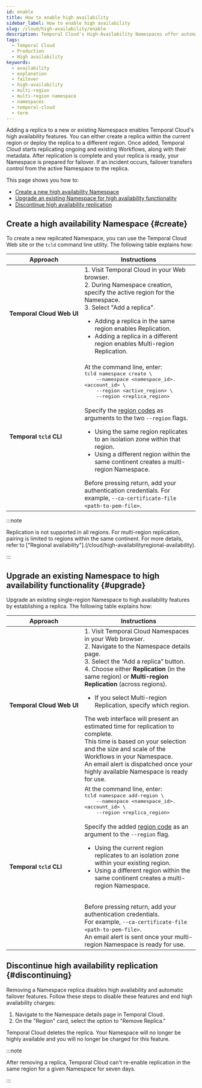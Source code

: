 ```yaml
---
id: enable
title: How to enable high availability
sidebar_label: How to enable high availability
slug: /cloud/high-availability/enable
description: Temporal Cloud's High-Availability Namespaces offer automated failover, synchronized data replication, and high availability for workloads requiring disaster-tolerant deployment and 99.99% uptime. Use Global Namespace for self-hosted.
tags:
  - Temporal Cloud
  - Production
  - High availability
keywords:
  - availability
  - explanation
  - failover
  - high-availability
  - multi-region
  - multi-region namespace
  - namespaces
  - temporal-cloud
  - term
---
```



Adding a replica to a new or existing Namespace enables Temporal Cloud's high availability features.
You can either create a replica within the current region or deploy the replica to a different region.
Once added, Temporal Cloud starts replicating ongoing and existing Workflows, along with their metadata.
After replication is complete and your replica is ready, your Namespace is prepared for failover.
If an incident occurs, failover transfers control from the active Namespace to the replica.

This page shows you how to:

- [Create a new high availability Namespace](/cloud/high-availability/enable#create)
- [Upgrade an existing Namespace for high availability functionality](/cloud/high-availability/enable#upgrade)
- [Discontinue high availability replication](/cloud/high-availability/enable#discontinuing)

## Create a high availability Namespace {#create}

To create a new replicated Namespace, you can use the Temporal Cloud Web site or the `tcld` command line utility.
The following table explains how:

| Approach                  | Instructions                                                                                                                                                  |
|---------------------------|--------------------------------------------------------------------------------------------------------------------------------------------------------------|
| **Temporal&nbsp;Cloud&nbsp;Web&nbsp;UI**  | 1. Visit Temporal Cloud in your Web browser. <br /> 2. During Namespace creation, specify the active region for the Namespace. <br /> 3. Select "Add a replica". <ul><li>Adding a replica in the same region enables Replication.</li><li>Adding a replica in a different region enables Multi-region Replication.</li></ul> |
| **Temporal&nbsp;`tcld`&nbsp;CLI**    | At the command line, enter: <br /> <tt>tcld namespace create \ <br /> &nbsp;&nbsp;&nbsp;&nbsp;--namespace \<namespace_id>.\<account_id> \ <br />&nbsp;&nbsp;&nbsp;&nbsp;--region \<active_region> \ <br /> &nbsp;&nbsp;&nbsp;&nbsp;--region \<replica_region></tt> <br /> <br /> Specify the [region codes](/cloud/service-availability) as arguments to the two `--region` flags. <ul> <li>Using the same region replicates to an isolation zone within that region.</li> <li>Using a different region within the same continent creates a multi-region Namespace.</li> </ul> Before pressing return, add your authentication credentials. For example, `--ca-certificate-file <path-to-pem-file>`. |

:::note

Replication is not supported in all regions.
For multi-region replication, pairing is limited to regions within the same continent.
For more details, refer to ["Regional availability"].(/cloud/high-availabilityregional-availability).

:::

## Upgrade an existing Namespace to high availability functionality {#upgrade}

Upgrade an existing single-region Namespace to high availability features by establishing a replica.
The following table explains how:

| Approach                  | Instructions                                                                                                                                                  |
|---------------------------|--------------------------------------------------------------------------------------------------------------------------------------------------------------|
| **Temporal&nbsp;Cloud&nbsp;Web&nbsp;UI**  | 1. Visit Temporal Cloud Namespaces in your Web browser. <br /> 2. Navigate to the Namespace details page. <br /> 3. Select the “Add a replica” button. <br /> 4. Choose either **Replication** (in the same region) or **Multi-region Replication** (across regions). <ul><li>If you select Multi-region Replication, specify which region.</li></ul> The web interface will present an estimated time for replication to complete. <br /> This time is based on your selection and the size and scale of the Workflows in your Namespace. <br /> An email alert is dispatched once your highly available Namespace is ready for use. |
| **Temporal&nbsp;`tcld`&nbsp;CLI**    | At the command line, enter: <br /> <tt>tcld namespace add-region \ <br /> &nbsp;&nbsp;&nbsp;&nbsp;--namespace \<namespace_id>.\<account_id> \ <br />&nbsp;&nbsp;&nbsp;&nbsp;--region \<replica_region></tt> <br /> <br /> Specify the added [region code](/cloud/service-availability) as an argument to the `--region` flag. <ul><li>Using the current region replicates to an isolation zone within your existing region.</li><li>Using a different region within the same continent creates a multi-region Namespace.</li></ul> <br /> Before pressing return, add your authentication credentials.<br />For example, `--ca-certificate-file <path-to-pem-file>`. <br /> An email alert is sent once your multi-region Namespace is ready for use. |

## Discontinue high availability replication {#discontinuing}

Removing a Namespace replica disables high availability and automatic failover features.
Follow these steps to disable these features and end high availability charges:

1. Navigate to the Namespace details page in Temporal Cloud.
2. On the "Region" card, select the option to "Remove Replica."

Temporal Cloud deletes the replica.
Your Namespace will no longer be highly available and you will no longer be charged for this feature.

:::note

After removing a replica, Temporal Cloud can't re-enable replication in the same region for a given Namespace for seven days.

:::

